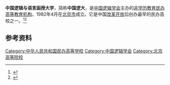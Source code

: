 '''中国逻辑与语言函授大学'''，简称'''中国逻大'''，是[[中国逻辑学会|中国逻辑学会]]主办的[[非学历教育|非学历教育]][[民办高校|民办高等教育机构]]，1982年4月在[[北京市|北京市]]成立。它是中国[[改革开放|改革开放]]后创办最早的民办高校之一。<ref>{{Cite web|title=学术大师金岳霖创办的中国逻大迎来30华诞|url=http://epaper.gmw.cn/gmrb/html/2012-04/09/nw.D110000gmrb_20120409_4-06.htm|accessdate=2020-12-14|work=光明日报|archive-date=2020-12-14|archive-url=https://web.archive.org/web/20201214182607/http://epaper.gmw.cn/gmrb/html/2012-04/09/nw.D110000gmrb_20120409_4-06.htm|dead-url=no}}</ref><ref>{{Cite web|title=中国逻大逻辑教育指导委员会成立|url=https://edu.163.com/13/0128/11/8MA8R4EC00293NVJ.html|accessdate=2020-12-14|date=2013-01-28|last=|work=网易教育}}</ref>

== 参考资料 ==
{{reflist}}

[[Category:中华人民共和国民办高等学校|Category:中华人民共和国民办高等学校]]
[[Category:中国逻辑学会|Category:中国逻辑学会]]
[[Category:北京高等院校|Category:北京高等院校]]